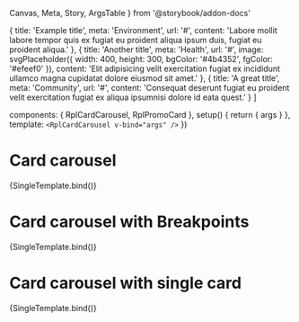   Canvas,
  Meta,
  Story,
  ArgsTable
} from '@storybook/addon-docs'

  {
    title: 'Example title',
    meta: 'Environment',
    url: '#',
    content: 'Labore mollit labore tempor quis ex fugiat eu proident aliqua ipsum duis, fugiat eu proident aliqua.'
  },
  {
    title: 'Another title',
    meta: 'Health',
    url: '#',
    image: svgPlaceholder({ width: 400, height: 300, bgColor: '#4b4352', fgColor: '#efeef0' }),
    content: 'Elit adipisicing velit exercitation fugiat ex incididunt ullamco magna cupidatat dolore eiusmod sit amet.'
  },
  {
    title: 'A great title',
    meta: 'Community',
    url: '#',
    content: 'Consequat deserunt fugiat eu proident velit exercitation fugiat ex aliqua ipsumnisi dolore id eata quest.'
  }
]

  components: { RplCardCarousel, RplPromoCard },
  setup() {
    return { args }
  },
  template: `<RplCardCarousel v-bind="args" />`
})

<Meta
  title='WIP/Components/Card carousel'
  component={RplCardCarousel}
/>

# Card carousel

<ArgsTable of={RplCardCarousel} />

<Canvas>
  <Story
    name='Default'
    play={a11yStoryCheck}
    args={{
      perView: 1,
      items: exampleData
    }}
  >
    {SingleTemplate.bind()}
  </Story>
</Canvas>

# Card carousel with Breakpoints

<ArgsTable of={RplCardCarousel} />

<Canvas>
  <Story
    name='Breakpoints'
    play={a11yStoryCheck}
    args={{
      perView: { xs: 1, m: 2, l: 3 },
      items: [...exampleData, ...exampleData]
    }}
  >
    {SingleTemplate.bind()}
  </Story>
</Canvas>

# Card carousel with single card

<ArgsTable of={RplCardCarousel} />

<Canvas>
  <Story
    name='Single Card'
    play={a11yStoryCheck}
    args={{
      items: [exampleData[0]]
    }}
  >
    {SingleTemplate.bind()}
  </Story>
</Canvas>
